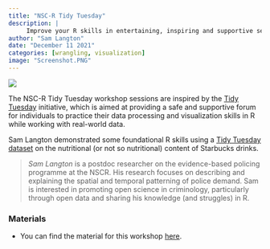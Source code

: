 ```yaml
---
title: "NSC-R Tidy Tuesday"
description: |
     Improve your R skills in entertaining, inspiring and supportive sessions presented by your colleagues.
author: "Sam Langton"
date: "December 11 2021"
categories: [wrangling, visualization]
image: "Screenshot.PNG"
---
```


![](Screenshot.PNG)

The NSC-R Tidy Tuesday workshop sessions are inspired by the [Tidy Tuesday](https://www.tidytuesday.com/) initiative, which is aimed at providing a safe and supportive forum for individuals to practice their data processing and visualization skills in R while working with real-world data.

Sam Langton demonstrated some foundational R skills using a [Tidy Tuesday dataset](https://raw.githubusercontent.com/rfordatascience/tidytuesday/master/data/2021/2021-12-21/starbucks.csv) on the nutritional (or not so nutritional) content of Starbucks drinks.

> *Sam Langton* is a postdoc researcher on the evidence-based policing programme at the NSCR. His research focuses on describing and explaining the spatial and temporal patterning of police demand. Sam is interested in promoting open science in criminology, particularly through open data and sharing his knowledge (and struggles) in R.

### Materials

-   You can find the material for this workshop [here](https://github.com/langtonhugh/nscr_graphics).
